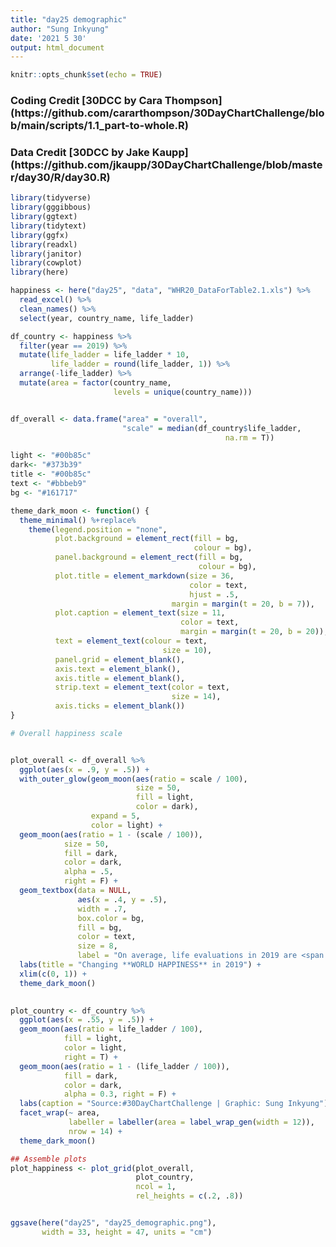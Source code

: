 ```yaml
---
title: "day25 demographic"
author: "Sung Inkyung"
date: '2021 5 30'
output: html_document
---
```


```r
knitr::opts_chunk$set(echo = TRUE)
```
### Coding Credit [30DCC by Cara Thompson] (https://github.com/cararthompson/30DayChartChallenge/blob/main/scripts/1.1_part-to-whole.R)
### Data Credit [30DCC by Jake Kaupp] (https://github.com/jkaupp/30DayChartChallenge/blob/master/day30/R/day30.R)
```r
library(tidyverse)
library(gggibbous)
library(ggtext)
library(tidytext)
library(ggfx)
library(readxl)
library(janitor)
library(cowplot)
library(here)
```


```r
happiness <- here("day25", "data", "WHR20_DataForTable2.1.xls") %>% 
  read_excel() %>% 
  clean_names() %>% 
  select(year, country_name, life_ladder)

df_country <- happiness %>% 
  filter(year == 2019) %>% 
  mutate(life_ladder = life_ladder * 10,
         life_ladder = round(life_ladder, 1)) %>% 
  arrange(-life_ladder) %>% 
  mutate(area = factor(country_name,
                       levels = unique(country_name)))


df_overall <- data.frame("area" = "overall",
                         "scale" = median(df_country$life_ladder,
                                                na.rm = T))

```



```r
light <- "#00b85c"
dark<- "#373b39"
title <- "#00b85c"
text <- "#bbbeb9"
bg <- "#161717"

theme_dark_moon <- function() {
  theme_minimal() %+replace%
    theme(legend.position = "none",
          plot.background = element_rect(fill = bg,
                                         colour = bg),
          panel.background = element_rect(fill = bg,
                                          colour = bg),
          plot.title = element_markdown(size = 36, 
                                        color = text,
                                        hjust = .5,
                                    margin = margin(t = 20, b = 7)),
          plot.caption = element_text(size = 11,
                                      color = text,
                                      margin = margin(t = 20, b = 20)),
          text = element_text(colour = text, 
                                  size = 10), 
          panel.grid = element_blank(),
          axis.text = element_blank(), 
          axis.title = element_blank(),
          strip.text = element_text(color = text, 
                                    size = 14),
          axis.ticks = element_blank())
}
```


```r
# Overall happiness scale


plot_overall <- df_overall %>% 
  ggplot(aes(x = .9, y = .5)) +
  with_outer_glow(geom_moon(aes(ratio = scale / 100),
                            size = 50,
                            fill = light,
                            color = dark),
                  expand = 5,
                  color = light) +
  geom_moon(aes(ratio = 1 - (scale / 100)), 
            size = 50,
            fill = dark, 
            color = dark, 
            alpha = .5, 
            right = F) +
  geom_textbox(data = NULL,
               aes(x = .4, y = .5),
               width = .7,
               box.color = bg,
               fill = bg,
               color = text,
               size = 8,
               label = "On average, life evaluations in 2019 are <span style = 'color:#00b85c'>**5.5**</span> on the 0 to 10 scale. The survey vary from <span style = 'color:#00b85c'>**7.7**</span> to\n<span style = 'color:#00b85c'>**2.3**</span> over 148 countries.Top 15 countries are more than twice as high as in the bottom 7.\nCountries below average are 69") +
  labs(title = "Changing **WORLD HAPPINESS** in 2019") +
  xlim(c(0, 1)) +
  theme_dark_moon()
  
```

```r
plot_country <- df_country %>% 
  ggplot(aes(x = .55, y = .5)) +
  geom_moon(aes(ratio = life_ladder / 100), 
            fill = light, 
            color = light, 
            right = T) +
  geom_moon(aes(ratio = 1 - (life_ladder / 100)), 
            fill = dark, 
            color = dark, 
            alpha = 0.3, right = F) +
  labs(caption = "Source:#30DayChartChallenge | Graphic: Sung Inkyung") +
  facet_wrap(~ area,
             labeller = labeller(area = label_wrap_gen(width = 12)),
             nrow = 14) +
  theme_dark_moon()
```

```r

## Assemble plots
plot_happiness <- plot_grid(plot_overall, 
                            plot_country,
                            ncol = 1,
                            rel_heights = c(.2, .8))


ggsave(here("day25", "day25_demographic.png"), 
       width = 33, height = 47, units = "cm")
```


